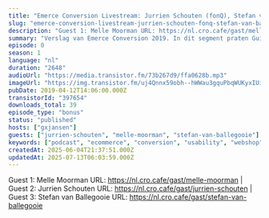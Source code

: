 ```yaml
---
title: "Emerce Conversion Livestream: Jurrien Schouten (fonQ), Stefan van Ballegooie (Allianz), Melle Moorman (Bol.com)"
slug: "emerce-conversion-livestream-jurrien-schouten-fonq-stefan-van-ballegooie-allianz-melle-moorman-bol-com"
description: "Guest 1: Melle Moorman URL: https://nl.cro.cafe/gast/melle-moorman | Guest 2: Jurrien Schouten URL: https://nl.cro.cafe/gast/jurrien-schouten | Guest 3: Stefan van Ballegooie URL: https://nl.cro.cafe/gast/stefan-van-ballegooie"
summary: "Verslag van Emerce Conversion 2019. In dit segment praten Guido en Bart met Jurrien Schouten van fonQ, Stefan van Ballegooie van Allianz en Melle Moorman van Bol.com."
episode: 0
season: 1
language: "nl"
duration: "2648"
audioUrl: "https://media.transistor.fm/73b267d9/ffa0628b.mp3"
imageUrl: "https://img.transistor.fm/uj4Qnnx59obh--hWWau3gquPbqWUKyxIUiYxaF2-4hA/rs:fill:3000:3000:1/q:60/aHR0cHM6Ly9pbWct/dXBsb2FkLXByb2R1/Y3Rpb24udHJhbnNp/c3Rvci5mbS80MDE4/NDA5NGFhZTdjMzky/ZWI2NzM4OWMzYThm/MGFkOS5qcGVn.webp"
pubDate: 2019-04-12T14:06:00.000Z
transistorId: "397654"
downloads_total: 39
episode_type: "bonus"
status: "published"
hosts: ["gxjansen"]
guests: ["jurrien-schouten", "melle-moorman", "stefan-van-ballegooie"]
keywords: ["podcast", "ecommerce", "conversion", "usability", "webshop", "english"]
createdAt: 2025-06-04T21:37:51.000Z
updatedAt: 2025-07-13T06:03:59.000Z
---
```


Guest 1: Melle Moorman URL: https://nl.cro.cafe/gast/melle-moorman | Guest 2: Jurrien Schouten URL: https://nl.cro.cafe/gast/jurrien-schouten | Guest 3: Stefan van Ballegooie URL: https://nl.cro.cafe/gast/stefan-van-ballegooie
